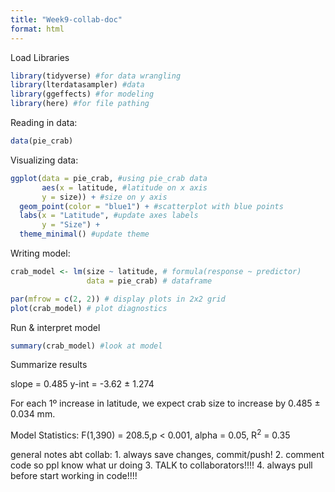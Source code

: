 ```yaml
---
title: "Week9-collab-doc"
format: html
---
```


Load Libraries
```r
library(tidyverse) #for data wrangling
library(lterdatasampler) #data
library(ggeffects) #for modeling
library(here) #for file pathing
```

Reading in data:
```r
data(pie_crab)
```

Visualizing data:
```r
ggplot(data = pie_crab, #using pie_crab data
       aes(x = latitude, #latitude on x axis
       y = size)) + #size on y axis
  geom_point(color = "blue1") + #scatterplot with blue points
  labs(x = "Latitude", #update axes labels
       y = "Size") +
  theme_minimal() #update theme
```
Writing model:
```r
crab_model <- lm(size ~ latitude, # formula(response ~ predictor)
                 data = pie_crab) # dataframe

par(mfrow = c(2, 2)) # display plots in 2x2 grid
plot(crab_model) # plot diagnostics
```
Run & interpret model
```r
summary(crab_model) #look at model
```
Summarize results

slope = 0.485
y-int = -3.62 ± 1.274

For each 1º increase in latitude, we expect crab size to increase by 0.485 ± 
0.034 mm.

Model Statistics: F(1,390) = 208.5,p < 0.001, alpha = 0.05, R^2^ = 0.35

general notes abt collab:
1. always save changes, commit/push!
2. comment code so ppl know what ur doing
3. TALK to collaborators!!!!
4. always pull before start working in code!!!!

